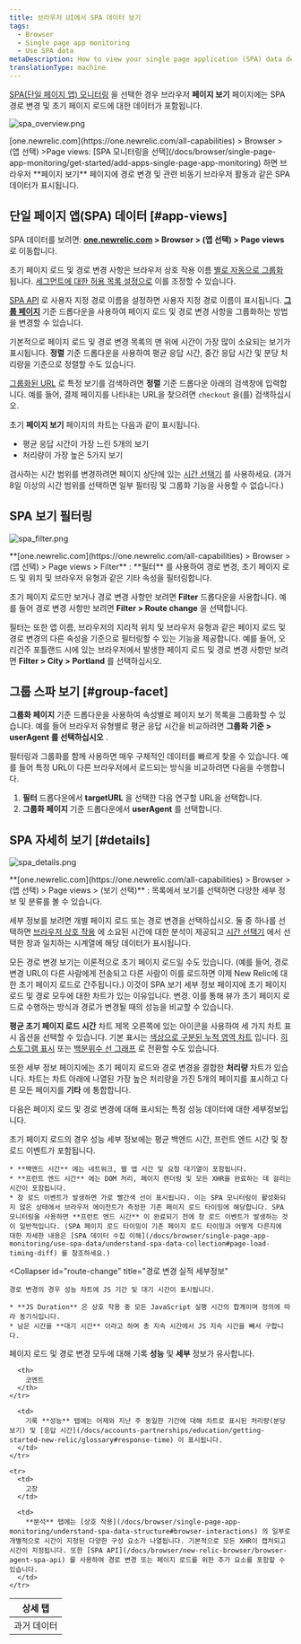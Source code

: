 ```yaml
---
title: 브라우저 UI에서 SPA 데이터 보기
tags:
  - Browser
  - Single page app monitoring
  - Use SPA data
metaDescription: How to view your single page application (SPA) data details in browser.
translationType: machine
---
```





[SPA(단일 페이지 앱) 모니터링](/docs/browser/single-page-app-monitoring/get-started/welcome-single-page-app-monitoring) 을 선택한 경우 브라우저 **페이지 보기** 페이지에는 SPA 경로 변경 및 초기 페이지 로드에 대한 데이터가 포함됩니다.

<img
  title="spa_overview.png"
  alt="spa_overview.png"
  src={spaOverview}
/>

<figcaption>
  [one.newrelic.com](https://one.newrelic.com/all-capabilities) > Browser > (앱 선택) >Page views: [SPA 모니터링을 선택](/docs/browser/single-page-app-monitoring/get-started/add-apps-single-page-app-monitoring) 하면 브라우저 **페이지 보기** 페이지에 경로 변경 및 관련 비동기 브라우저 활동과 같은 SPA 데이터가 표시됩니다.
</figcaption>

## 단일 페이지 앱(SPA) 데이터 [#app-views]

SPA 데이터를 보려면: **[one.newrelic.com](https://one.newrelic.com/all-capabilities) > Browser > (앱 선택) > Page views** 로 이동합니다.

초기 페이지 로드 및 경로 변경 사항은 브라우저 상호 작용 이름 [별로 자동으로 그룹화](/docs/browser/new-relic-browser/configuration/group-browser-metrics-urls#hierarchy) 됩니다. [세그먼트에 대한 허용 목록 설정으로](/docs/browser/new-relic-browser/installation-configuration/url-whitelists-grouping-browser-metrics) 이를 조정할 수 있습니다.

[SPA API](/docs/browser/new-relic-browser/browser-agent-spa-api) 로 사용자 지정 경로 이름을 설정하면 사용자 지정 경로 이름이 표시됩니다. [**그룹 페이지**](/docs/browser/single-page-app-monitoring/use-spa-data/view-spa-data-new-relic-browser#group-facet) 기준 드롭다운을 사용하여 페이지 로드 및 경로 변경 사항을 그룹화하는 방법을 변경할 수 있습니다.

기본적으로 페이지 로드 및 경로 변경 목록의 맨 위에 시간이 가장 많이 소요되는 보기가 표시됩니다. **정렬** 기준 드롭다운을 사용하여 평균 응답 시간, 중간 응답 시간 및 분당 처리량을 기준으로 정렬할 수도 있습니다.

[그룹화된 URL](/docs/browser/new-relic-browser/configuration/group-browser-metrics-urls#hierarchy) 로 특정 보기를 검색하려면 **정렬** 기준 드롭다운 아래의 검색창에 입력합니다. 예를 들어, 결제 페이지를 나타내는 URL을 찾으려면 `checkout` 을(를) 검색하십시오.

초기 **페이지 보기** 페이지의 차트는 다음과 같이 표시됩니다.

* 평균 응답 시간이 가장 느린 5개의 보기
* 처리량이 가장 높은 5가지 보기

검사하는 시간 범위를 변경하려면 페이지 상단에 있는 [시간 선택기](/docs/accounts-partnerships/education/getting-started-new-relic/glossary#time-picker) 를 사용하세요. (과거 8일 이상의 시간 범위를 선택하면 일부 필터링 및 그룹화 기능을 사용할 수 없습니다.)

## SPA 보기 필터링

<img
  title="spa_filter.png"
  alt="spa_filter.png"
  src={spaFilter}
/>

<figcaption>
  **[one.newrelic.com](https://one.newrelic.com/all-capabilities) > Browser > (앱 선택) > Page views > Filter** : **필터** 를 사용하여 경로 변경, 초기 페이지 로드 및 위치 및 브라우저 유형과 같은 기타 속성을 필터링합니다.
</figcaption>

초기 페이지 로드만 보거나 경로 변경 사항만 보려면 **Filter** 드롭다운을 사용합니다. 예를 들어 경로 변경 사항만 보려면 **Filter > Route change** 을 선택합니다.

필터는 또한 앱 이름, 브라우저의 지리적 위치 및 브라우저 유형과 같은 페이지 로드 및 경로 변경의 다른 속성을 기준으로 필터링할 수 있는 기능을 제공합니다. 예를 들어, 오리건주 포틀랜드 시에 있는 브라우저에서 발생한 페이지 로드 및 경로 변경 사항만 보려면 **Filter > City > Portland** 를 선택하십시오.

## 그룹 스파 보기 [#group-facet]

**그룹화 페이지** 기준 드롭다운을 사용하여 속성별로 페이지 보기 목록을 그룹화할 수 있습니다. 예를 들어 브라우저 유형별로 평균 응답 시간을 비교하려면 **그룹화 기준 > userAgent 를 선택하십시오** .

필터링과 그룹화를 함께 사용하면 매우 구체적인 데이터를 빠르게 찾을 수 있습니다. 예를 들어 특정 URL이 다른 브라우저에서 로드되는 방식을 비교하려면 다음을 수행합니다.

1. **필터** 드롭다운에서 **targetURL** 을 선택한 다음 연구할 URL을 선택합니다.
2. **그룹화 페이지** 기준 드롭다운에서 **userAgent** 를 선택합니다.

## SPA 자세히 보기 [#details]

<img
  title="spa_details.png"
  alt="spa_details.png"
  src={spaDetails}
/>

<figcaption>
  **[one.newrelic.com](https://one.newrelic.com/all-capabilities) > Browser > (앱 선택) > Page views > (보기 선택)** : 목록에서 보기를 선택하면 다양한 세부 정보 및 분류를 볼 수 있습니다.
</figcaption>

세부 정보를 보려면 개별 페이지 로드 또는 경로 변경을 선택하십시오. 둘 중 하나를 선택하면 [브라우저 상호 작용](/docs/browser/single-page-app-monitoring/understand-spa-data-structure#browser-interactions) 에 소요된 시간에 대한 분석이 제공되고 [시간 선택기](/docs/accounts-partnerships/education/getting-started-new-relic/glossary#time-picker) 에서 선택한 창과 일치하는 시계열에 해당 데이터가 표시됩니다.

모든 경로 변경 보기는 이론적으로 초기 페이지 로드일 수도 있습니다. (예를 들어, 경로 변경 URL이 다른 사람에게 전송되고 다른 사람이 이를 로드하면 이제 New Relic에 대한 초기 페이지 로드로 간주됩니다.) 이것이 SPA 보기 세부 정보 페이지에 초기 페이지 로드 및 경로 모두에 대한 차트가 있는 이유입니다. 변경. 이를 통해 뷰가 초기 페이지 로드로 수행하는 방식과 경로가 변경될 때의 성능을 비교할 수 있습니다.

**평균 초기 페이지 로드 시간** 차트 제목 오른쪽에 있는 아이콘을 사용하여 세 가지 차트 표시 옵션을 선택할 수 있습니다. 기본 표시는 [색상으로 구분된 누적 영역 차트](/docs/apm/new-relic-apm/ui-functions/standard-dashboard-features) 입니다. [히스토그램 표시](/docs/apm/applications-menu/features/histograms-viewing-data-distribution) 또는 [백분위수 선 그래프](/docs/apm/applications-menu/features/percentiles-comparing-ranked-data) 로 전환할 수도 있습니다.

또한 세부 정보 페이지에는 초기 페이지 로드와 경로 변경을 결합한 **처리량** 차트가 있습니다. 차트는 차트 아래에 나열된 가장 높은 처리량을 가진 5개의 페이지를 표시하고 다른 모든 페이지를 **기타** 에 통합합니다.

다음은 페이지 로드 및 경로 변경에 대해 표시되는 특정 성능 데이터에 대한 세부정보입니다.

<CollapserGroup>
  <Collapser
    id="page-load"
    title="초기 페이지 로드 성능 세부정보"
  >
    초기 페이지 로드의 경우 성능 세부 정보에는 평균 백엔드 시간, 프런트 엔드 시간 및 창 로드 이벤트가 포함됩니다.

    * **백엔드 시간** 에는 네트워크, 웹 앱 시간 및 요청 대기열이 포함됩니다.
    * **프런트 엔드 시간** 에는 DOM 처리, 페이지 렌더링 및 모든 XHR을 완료하는 데 걸리는 시간이 포함됩니다.
    * 창 로드 이벤트가 발생하면 가로 빨간색 선이 표시됩니다. 이는 SPA 모니터링이 활성화되지 않은 상태에서 브라우저 에이전트가 측정한 기존 페이지 로드 타이밍에 해당합니다. SPA 모니터링을 사용하면 **프런트 엔드 시간** 이 완료되기 전에 창 로드 이벤트가 발생하는 것이 일반적입니다. (SPA 페이지 로드 타이밍이 기존 페이지 로드 타이밍과 어떻게 다른지에 대한 자세한 내용은 [SPA 데이터 수집 이해](/docs/browser/single-page-app-monitoring/use-spa-data/understand-spa-data-collection#page-load-timing-diff) 를 참조하세요.)
  </Collapser>

  <Collapser
    id="route-change"
    title="경로 변경 실적 세부정보"
  >
    경로 변경의 경우 성능 차트에 JS 기간 및 대기 시간이 표시됩니다.

    * **JS Duration** 은 상호 작용 중 모든 JavaScript 실행 시간의 합계이며 정의에 따라 동기식입니다.
    * 남은 시간을 **대기 시간** 이라고 하며 총 지속 시간에서 JS 지속 시간을 빼서 구합니다.
  </Collapser>
</CollapserGroup>

페이지 로드 및 경로 변경 모두에 대해 기록 **성능** 및 **세부** 정보가 유사합니다.

<table>
  <thead>
    <tr>
      <th style={{ width: "150px" }}>
        상세 탭
      </th>

      <th>
        코멘트
      </th>
    </tr>
  </thead>

  <tbody>
    <tr>
      <td>
        과거 데이터
      </td>

      <td>
        기록 **성능** 탭에는 어제와 지난 주 동일한 기간에 대해 차트로 표시된 처리량(분당 보기) 및 [응답 시간](/docs/accounts-partnerships/education/getting-started-new-relic/glossary#response-time) 이 표시됩니다.
      </td>
    </tr>

    <tr>
      <td>
        고장
      </td>

      <td>
        **분석** 탭에는 [상호 작용](/docs/browser/single-page-app-monitoring/understand-spa-data-structure#browser-interactions) 의 일부로 개별적으로 시간이 지정된 다양한 구성 요소가 나열됩니다. 기본적으로 모든 XHR이 캡처되고 시간이 지정됩니다. 또한 [SPA API](/docs/browser/new-relic-browser/browser-agent-spa-api) 를 사용하여 경로 변경 또는 페이지 로드를 위한 추가 요소를 포함할 수 있습니다.
      </td>
    </tr>
  </tbody>
</table>